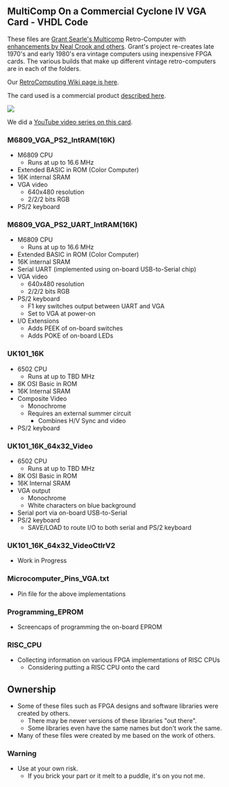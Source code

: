 == MultiComp On a Commercial Cyclone IV VGA Card - VHDL Code ==

These files are [http://zx80.netai.net/grant/Multicomp/index.html Grant Searle's Multicomp] Retro-Computer with [https://github.com/nealcrook/multicomp6809/wiki enhancements by Neal Crook and others]. Grant's project re-creates late 1970's and early 1980's era vintage computers using inexpensive FPGA cards. The various builds that make up different vintage retro-computers are in each of the folders.

Our [http://land-boards.com/blwiki/index.php?title=RetroComputers#Multicomp RetroComputing Wiki page is here].

The card used is a commercial product [http://land-boards.com/blwiki/index.php?title=Cyclone_IV_FPGA_EP4CE6E22C8N_Development_Board_USB_V2 described here].

<img src="http://land-boards.com/blwiki/images/e/e6/C4_Dev_687-720px.jpg"></img>

We did a [https://www.youtube.com/playlist?list=PLn__0BqzWEWPk0-VW3kEpMNA81sIbhj6n YouTube video series on this card].

=== M6809_VGA_PS2_IntRAM(16K) ===

* M6809 CPU
** Runs at up to 16.6 MHz
* Extended BASIC in ROM (Color Computer)
* 16K internal SRAM
* VGA video
** 640x480 resolution
** 2/2/2 bits RGB
* PS/2 keyboard

=== M6809_VGA_PS2_UART_IntRAM(16K) ===

* M6809 CPU
** Runs at up to 16.6 MHz
* Extended BASIC in ROM (Color Computer)
* 16K internal SRAM
* Serial UART (implemented using on-board USB-to-Serial chip)
* VGA video
** 640x480 resolution
** 2/2/2 bits RGB
* PS/2 keyboard
** F1 key switches output between UART and VGA
** Set to VGA at power-on
* I/O Extensions 
** Adds PEEK of on-board switches
** Adds POKE of on-board LEDs

=== UK101_16K ===

* 6502 CPU
** Runs at up to TBD MHz
* 8K OSI Basic in ROM
* 16K Internal SRAM
* Composite Video
** Monochrome
** Requires an external summer circuit
*** Combines H/V Sync and video
* PS/2 keyboard

=== UK101_16K_64x32_Video ===

* 6502 CPU
** Runs at up to TBD MHz
* 8K OSI Basic in ROM
* 16K Internal SRAM
* VGA output
** Monochrome
** White characters on blue background
* Serial port via on-board USB-to-Serial 
* PS/2 keyboard
** SAVE/LOAD to route I/O to both serial and PS/2 keyboard

=== UK101_16K_64x32_VideoCtlrV2 ===

* Work in Progress

=== Microcomputer_Pins_VGA.txt ===

* Pin file for the above implementations

=== Programming_EPROM ===

* Screencaps of programming the on-board EPROM

=== RISC_CPU ===

* Collecting information on various FPGA implementations of RISC CPUs
** Considering putting a RISC CPU onto the card

== Ownership ==

* Some of these files such as FPGA designs and software libraries were created by others.
** There may be newer versions of these libraries "out there".
** Some libraries even have the same names but don't work the same.
* Many of these files were created by me based on the work of others.

=== Warning ===

* Use at your own risk.
** If you brick your part or it melt to a puddle, it's on you not me.
